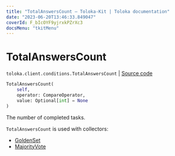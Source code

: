 ```yaml
---
title: "TotalAnswersCount — Toloka-Kit | Toloka documentation"
date: "2023-06-20T13:46:33.849047"
coverId: F_bIcOYF9yjrxkPZrXc3
docsMenu: "tkitMenu"
---
```


# TotalAnswersCount

`toloka.client.conditions.TotalAnswersCount` | [Source code](https://github.com/Toloka/toloka-kit/blob/v1.2.0/src/client/conditions.py#L343)

```python
TotalAnswersCount(
    self,
    operator: CompareOperator,
    value: Optional[int] = None
)
```

The number of completed tasks.

`TotalAnswersCount` is used with collectors:
- [GoldenSet](/docs/toloka-kit/reference/toloka.client.collectors.GoldenSet)
- [MajorityVote](/docs/toloka-kit/reference/toloka.client.collectors.MajorityVote)